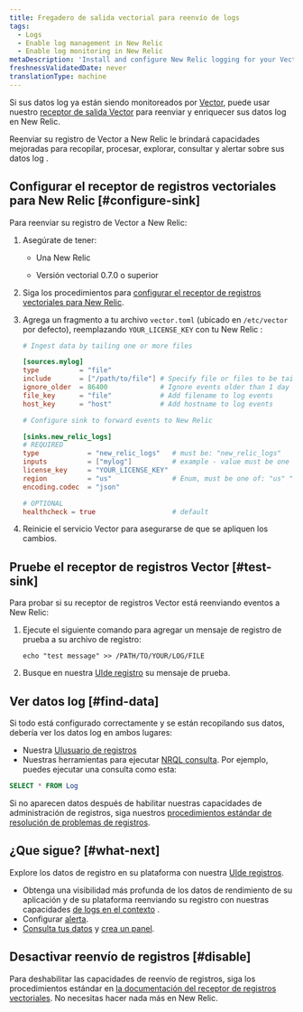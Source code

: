 ```yaml
---
title: Fregadero de salida vectorial para reenvío de logs
tags:
  - Logs
  - Enable log management in New Relic
  - Enable log monitoring in New Relic
metaDescription: 'Install and configure New Relic logging for your Vector output sink, so you can use our enhanced log management capabilities.'
freshnessValidatedDate: never
translationType: machine
---
```


Si sus datos log ya están siendo monitoreados por [Vector](https://vector.dev/), puede usar nuestro [receptor de salida Vector](https://vector.dev/docs/reference/configuration/sinks/new_relic/) para reenviar y enriquecer sus datos log en New Relic.

Reenviar su registro de Vector a New Relic le brindará <InlinePopover type="logs"/>capacidades mejoradas para recopilar, procesar, explorar, consultar y alertar sobre sus datos log .

## Configurar el receptor de registros vectoriales para New Relic [#configure-sink]

Para reenviar su registro de Vector a New Relic:

1. Asegúrate de tener:

   * Una New Relic

     <InlinePopover type="licenseKey"/>

   * Versión vectorial 0.7.0 o superior

2. Siga los procedimientos para [configurar el receptor de registros vectoriales para New Relic](https://vector.dev/docs/reference/configuration/sinks/new_relic/).

3. Agrega un fragmento a tu archivo `vector.toml` (ubicado en `/etc/vector` por defecto), reemplazando `YOUR_LICENSE_KEY` con tu New Relic <InlinePopover type="licenseKey"/>:

   ```toml
   # Ingest data by tailing one or more files

   [sources.mylog]
   type          = "file"
   include       = ["/path/to/file"] # Specify file or files to be tailed
   ignore_older  = 86400             # Ignore events older than 1 day
   file_key      = "file"            # Add filename to log events
   host_key      = "host"            # Add hostname to log events

   # Configure sink to forward events to New Relic

   [sinks.new_relic_logs]
   # REQUIRED
   type            = "new_relic_logs"   # must be: "new_relic_logs"
   inputs          = ["mylog"]          # example - value must be one or more source IDs
   license_key     = "YOUR_LICENSE_KEY"
   region          = "us"               # Enum, must be one of: "us" "eu" depending on your New Relic account region
   encoding.codec  = "json"

   # OPTIONAL
   healthcheck = true                   # default
   ```

4. Reinicie el servicio Vector para asegurarse de que se apliquen los cambios.

## Pruebe el receptor de registros Vector [#test-sink]

Para probar si su receptor de registros Vector está reenviando eventos a New Relic:

1. Ejecute el siguiente comando para agregar un mensaje de registro de prueba a su archivo de registro:

   ```shell
   echo "test message" >> /PATH/TO/YOUR/LOG/FILE
   ```

2. Busque en nuestra [UIde registro](https://one.newrelic.com/launcher/logger.log-launcher) su mensaje de prueba.

## Ver datos log [#find-data]

Si todo está configurado correctamente y se están recopilando sus datos, debería ver los datos log en ambos lugares:

* Nuestra [UIusuario de registros](https://one.newrelic.com/launcher/logger.log-launcher)
* Nuestras herramientas para ejecutar [NRQL consulta](/docs/chart-builder/use-chart-builder/choose-data/use-advanced-nrql-mode-specify-data). Por ejemplo, puedes ejecutar una consulta como esta:

```sql
SELECT * FROM Log
```

Si no aparecen datos después de habilitar nuestras capacidades de administración de registros, siga nuestros [procedimientos estándar de resolución de problemas de registros](/docs/logs/log-management/troubleshooting/no-log-data-appears-ui/).

<InstallFeedback/>

## ¿Que sigue? [#what-next]

Explore los datos de registro en su plataforma con nuestra [UIde registros](/docs/logs/log-management/ui-data/use-logs-ui/).

* Obtenga una visibilidad más profunda de los datos de rendimiento de su aplicación y de su plataforma reenviando su registro con nuestras capacidades [de logs en el contexto](/docs/logs/enable-log-management-new-relic/configure-logs-context/configure-logs-context-apm-agents/) .
* Configurar [alerta](/docs/alerts-applied-intelligence/new-relic-alerts/alert-conditions/create-alert-conditions/).
* [Consulta tus datos](/docs/query-your-data/explore-query-data/get-started/introduction-querying-new-relic-data/) y [crea un panel](/docs/query-your-data/explore-query-data/dashboards/introduction-dashboards/).

## Desactivar reenvío de registros [#disable]

Para deshabilitar las capacidades de reenvío de registros, siga los procedimientos estándar en [la documentación del receptor de registros vectoriales](https://vector.dev/docs/reference/configuration/sinks/new_relic/). No necesitas hacer nada más en New Relic.
